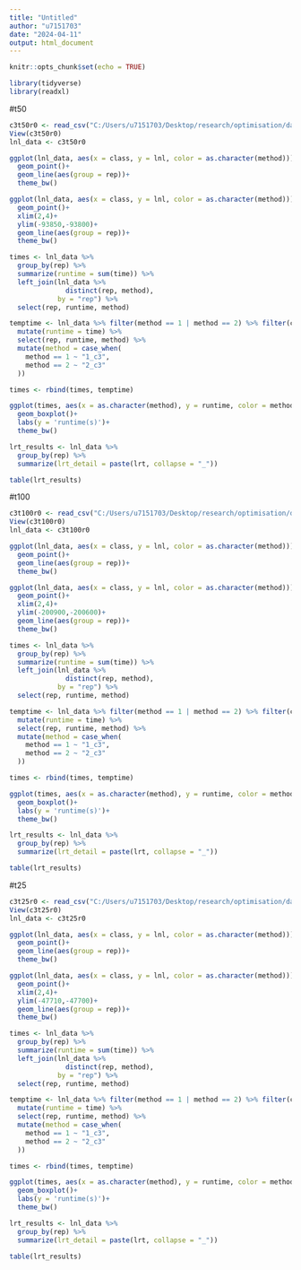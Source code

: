```yaml
---
title: "Untitled"
author: "u7151703"
date: "2024-04-11"
output: html_document
---
```


```r
knitr::opts_chunk$set(echo = TRUE)
```

```r
library(tidyverse)
library(readxl)
```

#t50

```r
c3t50r0 <- read_csv("C:/Users/u7151703/Desktop/research/optimisation/data/f81_qmix/c3t50r0/sum_result.csv", show_col_types = FALSE)
View(c3t50r0)
lnl_data <- c3t50r0
```


```r
ggplot(lnl_data, aes(x = class, y = lnl, color = as.character(method)))+
  geom_point()+
  geom_line(aes(group = rep))+
  theme_bw()
```

```r
ggplot(lnl_data, aes(x = class, y = lnl, color = as.character(method)))+
  geom_point()+
  xlim(2,4)+
  ylim(-93850,-93800)+
  geom_line(aes(group = rep))+
  theme_bw()
```

```r
times <- lnl_data %>%
  group_by(rep) %>%
  summarize(runtime = sum(time)) %>%
  left_join(lnl_data %>%
              distinct(rep, method),
            by = "rep") %>%
  select(rep, runtime, method)

temptime <- lnl_data %>% filter(method == 1 | method == 2) %>% filter(class == 3) %>%
  mutate(runtime = time) %>%
  select(rep, runtime, method) %>%
  mutate(method = case_when(
    method == 1 ~ "1_c3",
    method == 2 ~ "2_c3"
  ))

times <- rbind(times, temptime)
```



```r
ggplot(times, aes(x = as.character(method), y = runtime, color = method))+
  geom_boxplot()+
  labs(y = 'runtime(s)')+
  theme_bw()
```

```r
lrt_results <- lnl_data %>%
  group_by(rep) %>%
  summarize(lrt_detail = paste(lrt, collapse = "_"))

table(lrt_results)
```


#t100

```r
c3t100r0 <- read_csv("C:/Users/u7151703/Desktop/research/optimisation/data/f81_qmix/c3t100r0/sum_result.csv", show_col_types = FALSE)
View(c3t100r0)
lnl_data <- c3t100r0
```


```r
ggplot(lnl_data, aes(x = class, y = lnl, color = as.character(method)))+
  geom_point()+
  geom_line(aes(group = rep))+
  theme_bw()
```

```r
ggplot(lnl_data, aes(x = class, y = lnl, color = as.character(method)))+
  geom_point()+
  xlim(2,4)+
  ylim(-200900,-200600)+
  geom_line(aes(group = rep))+
  theme_bw()
```

```r
times <- lnl_data %>%
  group_by(rep) %>%
  summarize(runtime = sum(time)) %>%
  left_join(lnl_data %>%
              distinct(rep, method),
            by = "rep") %>%
  select(rep, runtime, method)

temptime <- lnl_data %>% filter(method == 1 | method == 2) %>% filter(class == 3) %>%
  mutate(runtime = time) %>%
  select(rep, runtime, method) %>%
  mutate(method = case_when(
    method == 1 ~ "1_c3",
    method == 2 ~ "2_c3"
  ))

times <- rbind(times, temptime)
```

```r
ggplot(times, aes(x = as.character(method), y = runtime, color = method))+
  geom_boxplot()+
  labs(y = 'runtime(s)')+
  theme_bw()
```

```r
lrt_results <- lnl_data %>%
  group_by(rep) %>%
  summarize(lrt_detail = paste(lrt, collapse = "_"))

table(lrt_results)
```


#t25

```r
c3t25r0 <- read_csv("C:/Users/u7151703/Desktop/research/optimisation/data/f81_qmix/c3t25r0/sum_result.csv", show_col_types = FALSE)
View(c3t25r0)
lnl_data <- c3t25r0
```


```r
ggplot(lnl_data, aes(x = class, y = lnl, color = as.character(method)))+
  geom_point()+
  geom_line(aes(group = rep))+
  theme_bw()
```

```r
ggplot(lnl_data, aes(x = class, y = lnl, color = as.character(method)))+
  geom_point()+
  xlim(2,4)+
  ylim(-47710,-47700)+
  geom_line(aes(group = rep))+
  theme_bw()
```

```r
times <- lnl_data %>%
  group_by(rep) %>%
  summarize(runtime = sum(time)) %>%
  left_join(lnl_data %>%
              distinct(rep, method),
            by = "rep") %>%
  select(rep, runtime, method)

temptime <- lnl_data %>% filter(method == 1 | method == 2) %>% filter(class == 3) %>%
  mutate(runtime = time) %>%
  select(rep, runtime, method) %>%
  mutate(method = case_when(
    method == 1 ~ "1_c3",
    method == 2 ~ "2_c3"
  ))

times <- rbind(times, temptime)
```

```r
ggplot(times, aes(x = as.character(method), y = runtime, color = method))+
  geom_boxplot()+
  labs(y = 'runtime(s)')+
  theme_bw()
```

```r
lrt_results <- lnl_data %>%
  group_by(rep) %>%
  summarize(lrt_detail = paste(lrt, collapse = "_"))

table(lrt_results)
```









